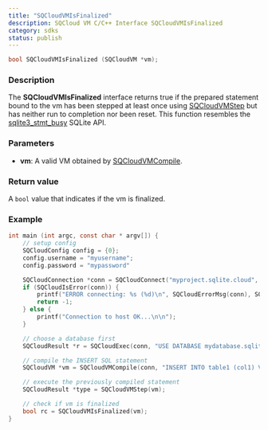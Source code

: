 ```yaml
---
title: "SQCloudVMIsFinalized"
description: SQCloud VM C/C++ Interface SQCloudVMIsFinalized
category: sdks
status: publish
---
```


```c
bool SQCloudVMIsFinalized (SQCloudVM *vm);
```

### Description
The **SQCloudVMIsFinalized** interface returns true if the prepared statement bound to the vm has been stepped at least once using [SQCloudVMStep](/docs/sqlite-cloud/sdks/c/sqcloudvmstep) but has neither run to completion nor been reset. This function resembles the [sqlite3_stmt_busy](https://www.sqlite.org/c3ref/stmt_busy.html) SQLite API.


### Parameters
* **vm**: A valid VM obtained by [SQCloudVMCompile](/docs/sqlite-cloud/sdks/c/sqcloudvmcompile).


### Return value
A `bool` value that indicates if the vm is finalized.

### Example
```c
int main (int argc, const char * argv[]) {
    // setup config
    SQCloudConfig config = {0};
    config.username = "myusername";
    config.password = "mypassword"

    SQCloudConnection *conn = SQCloudConnect("myproject.sqlite.cloud", SQCLOUD_DEFAULT_PORT, &config);
    if (SQCloudIsError(conn)) {
        printf("ERROR connecting: %s (%d)\n", SQCloudErrorMsg(conn), SQCloudErrorCode(conn));
        return -1;
    } else {
        printf("Connection to host OK...\n\n");
    }

    // choose a database first
    SQCloudResult *r = SQCloudExec(conn, "USE DATABASE mydatabase.sqlite;");

    // compile the INSERT SQL statement
    SQCloudVM *vm = SQCloudVMCompile(conn, "INSERT INTO table1 (col1) VALUES ('Hello World');", -1, NULL);

    // execute the previously compiled statement
    SQCloudResult *type = SQCloudVMStep(vm);

    // check if vm is finalized
    bool rc = SQCloudVMIsFinalized(vm);
}
```